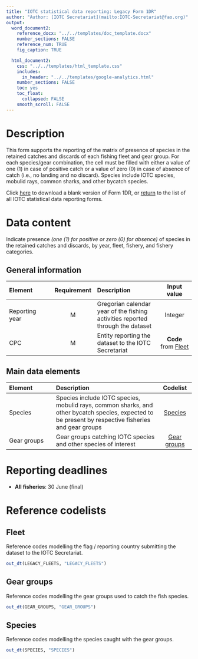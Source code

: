 ```yaml
---
title: "IOTC statistical data reporting: Legacy Form 1DR"
author: "Author: [IOTC Secretariat](mailto:IOTC-Secretariat@fao.org)" 
output:
  word_document2:
    reference_docx: "../../templates/doc_template.docx"
    number_sections: FALSE
    reference_num: TRUE
    fig_caption: TRUE

  html_document2:
    css: "../../templates/html_template.css"
    includes: 
      in_header: "../../templates/google-analytics.html"
    number_sections: FALSE
    toc: yes
    toc_float:
      collapsed: FALSE
    smooth_scroll: FALSE
---
```

  
# Description
  
This form supports the reporting of the matrix of presence of species in the retained catches and discards of each fishing fleet and gear group. For each species/gear combination, the cell must be filled with either a value of one (1) in case of positive catch or a value of zero (0) in case of absence of catch (i.e., no landing and no discard). Species include IOTC species, mobulid rays, common sharks, and other bycatch species.

Click [here](../forms/legacy/Form-1DR-legacy.xlsx) to download a blank version of Form 1DR, or [return](../forms) to the list of all IOTC statistical data reporting forms.

# Data content

Indicate presence *(one (1) for positive or zero (0) for absence)* of species in the retained catches and discards, by year, fleet, fishery, and fishery categories.

## General information

| Element | Requirement | Description | Input value |
|:-----------------|:------------:|:------------------------|:------------:|
| [Reporting year]{#repyear}     | M | Gregorian calendar year of the fishing activities reported through the dataset |  Integer  |
| [CPC]{#repentity} | M | Entity reporting the dataset to the IOTC Secretariat |  **Code** from [Fleet](#LEGACY_FLEETS) |


## Main data elements

| Element | Description | Codelist |
| :----------- | :-------------------------- | :-------: |
| Species | Species include IOTC species, mobulid rays, common sharks, and other bycatch species, expected to be present by respective fisheries and gear groups | [Species](#species) |
| Gear groups | Gear groups catching IOTC species and other species of interest | [Gear groups](#gearGroups) |


# Reporting deadlines

- **All fisheries**: 30 June (final)

# Reference codelists

## Fleet {#LEGACY_FLEETS}

Reference codes modelling the flag / reporting country submitting the dataset to the IOTC Secretariat.

```r
out_dt(LEGACY_FLEETS, "LEGACY_FLEETS")
```

## Gear groups {#gearGroups}

Reference codes modelling the gear groups used to catch the fish species.

```r
out_dt(GEAR_GROUPS, "GEAR_GROUPS")
```

## Species {#species}

Reference codes modelling the species caught with the gear groups.

```r
out_dt(SPECIES, "SPECIES")
```

